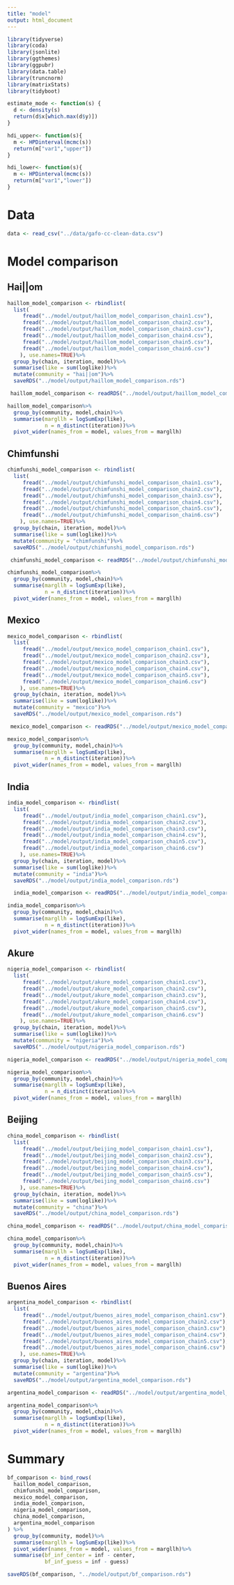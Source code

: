 ```yaml
---
title: "model"
output: html_document
---
```


```r
library(tidyverse)
library(coda)
library(jsonlite)
library(ggthemes)
library(ggpubr)
library(data.table)
library(truncnorm)
library(matrixStats)
library(tidyboot)

estimate_mode <- function(s) {
  d <- density(s)
  return(d$x[which.max(d$y)])
}

hdi_upper<- function(s){
  m <- HPDinterval(mcmc(s))
  return(m["var1","upper"])
}

hdi_lower<- function(s){
  m <- HPDinterval(mcmc(s))
  return(m["var1","lower"])
}
```

# Data

```r
data <- read_csv("../data/gafo-cc-clean-data.csv")

```

# Model comparison

## Hai||om

```r
haillom_model_comparison <- rbindlist(
  list(
     fread("../model/output/haillom_model_comparison_chain1.csv"),
     fread("../model/output/haillom_model_comparison_chain2.csv"),
     fread("../model/output/haillom_model_comparison_chain3.csv"),
     fread("../model/output/haillom_model_comparison_chain4.csv"),
     fread("../model/output/haillom_model_comparison_chain5.csv"),
     fread("../model/output/haillom_model_comparison_chain6.csv")
    ), use.names=TRUE)%>%
  group_by(chain, iteration, model)%>%
  summarise(like = sum(loglike))%>%
  mutate(community = "hai||om")%>%
  saveRDS("../model/output/haillom_model_comparison.rds")

 haillom_model_comparison <- readRDS("../model/output/haillom_model_comparison.rds")
```

```r
haillom_model_comparison%>%
  group_by(community, model,chain)%>%
  summarise(margllh = logSumExp(like), 
            n = n_distinct(iteration))%>%
  pivot_wider(names_from = model, values_from = margllh)
```

## Chimfunshi

```r
chimfunshi_model_comparison <- rbindlist(
  list(
     fread("../model/output/chimfunshi_model_comparison_chain1.csv"),
     fread("../model/output/chimfunshi_model_comparison_chain2.csv"),
     fread("../model/output/chimfunshi_model_comparison_chain3.csv"),
     fread("../model/output/chimfunshi_model_comparison_chain4.csv"),
     fread("../model/output/chimfunshi_model_comparison_chain5.csv"),
     fread("../model/output/chimfunshi_model_comparison_chain6.csv")
    ), use.names=TRUE)%>%
  group_by(chain, iteration, model)%>%
  summarise(like = sum(loglike))%>%
  mutate(community = "chimfunshi")%>%
  saveRDS("../model/output/chimfunshi_model_comparison.rds")

 chimfunshi_model_comparison <- readRDS("../model/output/chimfunshi_model_comparison.rds")
```

```r
chimfunshi_model_comparison%>%
  group_by(community, model,chain)%>%
  summarise(margllh = logSumExp(like), 
            n = n_distinct(iteration))%>%
  pivot_wider(names_from = model, values_from = margllh)
```

## Mexico

```r
mexico_model_comparison <- rbindlist(
  list(
     fread("../model/output/mexico_model_comparison_chain1.csv"),
     fread("../model/output/mexico_model_comparison_chain2.csv"),
     fread("../model/output/mexico_model_comparison_chain3.csv"),
     fread("../model/output/mexico_model_comparison_chain4.csv"),
     fread("../model/output/mexico_model_comparison_chain5.csv"),
     fread("../model/output/mexico_model_comparison_chain6.csv")
    ), use.names=TRUE)%>%
  group_by(chain, iteration, model)%>%
  summarise(like = sum(loglike))%>%
  mutate(community = "mexico")%>%
  saveRDS("../model/output/mexico_model_comparison.rds")

 mexico_model_comparison <- readRDS("../model/output/mexico_model_comparison.rds")
```

```r
mexico_model_comparison%>%
  group_by(community, model,chain)%>%
  summarise(margllh = logSumExp(like), 
            n = n_distinct(iteration))%>%
  pivot_wider(names_from = model, values_from = margllh)
```


## India

```r
india_model_comparison <- rbindlist(
  list(
     fread("../model/output/india_model_comparison_chain1.csv"),
     fread("../model/output/india_model_comparison_chain2.csv"),
     fread("../model/output/india_model_comparison_chain3.csv"),
     fread("../model/output/india_model_comparison_chain4.csv"),
     fread("../model/output/india_model_comparison_chain5.csv"),
     fread("../model/output/india_model_comparison_chain6.csv")
    ), use.names=TRUE)%>%
  group_by(chain, iteration, model)%>%
  summarise(like = sum(loglike))%>%
  mutate(community = "india")%>%
  saveRDS("../model/output/india_model_comparison.rds")

  india_model_comparison <- readRDS("../model/output/india_model_comparison.rds")
```

```r
india_model_comparison%>%
  group_by(community, model,chain)%>%
  summarise(margllh = logSumExp(like), 
            n = n_distinct(iteration))%>%
  pivot_wider(names_from = model, values_from = margllh)
```

## Akure

```r
nigeria_model_comparison <- rbindlist(
  list(
     fread("../model/output/akure_model_comparison_chain1.csv"),
     fread("../model/output/akure_model_comparison_chain2.csv"),
     fread("../model/output/akure_model_comparison_chain3.csv"),
     fread("../model/output/akure_model_comparison_chain4.csv"),
     fread("../model/output/akure_model_comparison_chain5.csv"),
     fread("../model/output/akure_model_comparison_chain6.csv")
    ), use.names=TRUE)%>%
  group_by(chain, iteration, model)%>%
  summarise(like = sum(loglike))%>%
  mutate(community = "nigeria")%>%
  saveRDS("../model/output/nigeria_model_comparison.rds")

nigeria_model_comparison <- readRDS("../model/output/nigeria_model_comparison.rds")
```

```r
nigeria_model_comparison%>%
  group_by(community, model,chain)%>%
  summarise(margllh = logSumExp(like), 
            n = n_distinct(iteration))%>%
  pivot_wider(names_from = model, values_from = margllh)
```

## Beijing

```r
china_model_comparison <- rbindlist(
  list(
     fread("../model/output/beijing_model_comparison_chain1.csv"),
     fread("../model/output/beijing_model_comparison_chain2.csv"),
     fread("../model/output/beijing_model_comparison_chain3.csv"),
     fread("../model/output/beijing_model_comparison_chain4.csv"),
     fread("../model/output/beijing_model_comparison_chain5.csv"),
     fread("../model/output/beijing_model_comparison_chain6.csv")
    ), use.names=TRUE)%>%
  group_by(chain, iteration, model)%>%
  summarise(like = sum(loglike))%>%
  mutate(community = "china")%>%
  saveRDS("../model/output/china_model_comparison.rds")

china_model_comparison <- readRDS("../model/output/china_model_comparison.rds")
```

```r
china_model_comparison%>%
  group_by(community, model,chain)%>%
  summarise(margllh = logSumExp(like), 
            n = n_distinct(iteration))%>%
  pivot_wider(names_from = model, values_from = margllh)
```

## Buenos Aires

```r
argentina_model_comparison <- rbindlist(
  list(
     fread("../model/output/buenos_aires_model_comparison_chain1.csv"),
     fread("../model/output/buenos_aires_model_comparison_chain2.csv"),
     fread("../model/output/buenos_aires_model_comparison_chain3.csv"),
     fread("../model/output/buenos_aires_model_comparison_chain4.csv"),
     fread("../model/output/buenos_aires_model_comparison_chain5.csv"),
     fread("../model/output/buenos_aires_model_comparison_chain6.csv")
    ), use.names=TRUE)%>%
  group_by(chain, iteration, model)%>%
  summarise(like = sum(loglike))%>%
  mutate(community = "argentina")%>%
  saveRDS("../model/output/argentina_model_comparison.rds")

argentina_model_comparison <- readRDS("../model/output/argentina_model_comparison.rds")
```

```r
argentina_model_comparison%>%
  group_by(community, model,chain)%>%
  summarise(margllh = logSumExp(like), 
            n = n_distinct(iteration))%>%
  pivot_wider(names_from = model, values_from = margllh)
```

# Summary

```r
bf_comparison <- bind_rows(
  haillom_model_comparison,
  chimfunshi_model_comparison,
  mexico_model_comparison,
  india_model_comparison,
  nigeria_model_comparison,
  china_model_comparison,
  argentina_model_comparison
) %>%
  group_by(community, model)%>%
  summarise(margllh = logSumExp(like))%>%
  pivot_wider(names_from = model, values_from = margllh)%>%
  summarise(bf_inf_center = inf - center, 
            bf_inf_guess = inf - guess)

saveRDS(bf_comparison, "../model/output/bf_comparison.rds")

```


